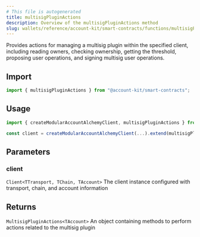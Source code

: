 ```yaml
---
# This file is autogenerated
title: multisigPluginActions
description: Overview of the multisigPluginActions method
slug: wallets/reference/account-kit/smart-contracts/functions/multisigPluginActions
---
```


Provides actions for managing a multisig plugin within the specified client, including reading owners, checking ownership, getting the threshold, proposing user operations, and signing multisig user operations.

## Import

```ts
import { multisigPluginActions } from "@account-kit/smart-contracts";
```

## Usage

```ts
import { createModularAccountAlchemyClient, multisigPluginActions } from "@account-kit/smart-contracts";

const client = createModularAccountAlchemyClient(...).extend(multisigPluginActions);
```

## Parameters

### client

`Client<TTransport, TChain, TAccount>`
The client instance configured with transport, chain, and account information

## Returns

`MultisigPluginActions<TAccount>`
An object containing methods to perform actions related to the multisig plugin
